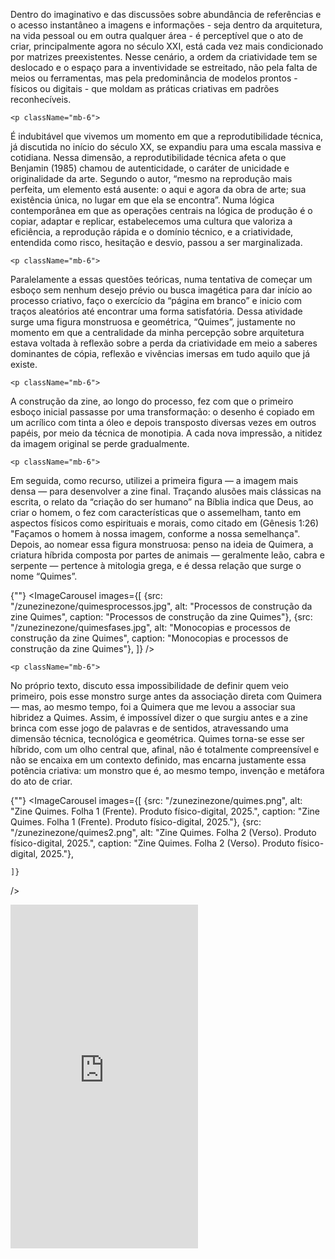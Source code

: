 
<div className="space-y-8">
  <div className="prose prose-lg max-w-none">
    <p className="mb-6">
Dentro do imaginativo e das discussões sobre abundância de referências e o acesso instantâneo a imagens e informações - seja dentro da arquitetura, na vida pessoal ou em outra qualquer área - é perceptível que o ato de criar, principalmente agora no século XXI, está cada vez mais condicionado por matrizes preexistentes. Nesse cenário, a ordem da criatividade tem se deslocado e o espaço para a inventividade se estreitado, não pela falta de meios ou ferramentas, mas pela predominância de modelos prontos - físicos ou digitais - que moldam as práticas criativas em padrões reconhecíveis.
</p>

    <p className="mb-6">
É indubitável que vivemos um momento em que a reprodutibilidade técnica, já discutida no início do século XX, se expandiu para uma escala massiva e cotidiana. Nessa dimensão, a reprodutibilidade técnica afeta o que Benjamin (1985) chamou de autenticidade, o caráter de unicidade e originalidade da arte. Segundo o autor, “mesmo na reprodução mais perfeita, um elemento está ausente: o aqui e agora da obra de arte; sua existência única, no lugar em que ela se encontra”. Numa lógica contemporânea em que as operações centrais na lógica de produção é o copiar, adaptar e replicar, estabelecemos uma cultura que valoriza a eficiência, a reprodução rápida e o domínio técnico, e a criatividade, entendida como risco, hesitação e desvio, passou a ser marginalizada.
</p>

    <p className="mb-6">
Paralelamente a essas questões teóricas, numa tentativa de começar um esboço sem nenhum desejo prévio ou busca imagética para dar início ao processo criativo, faço o exercício da “página em branco” e inicio com traços aleatórios até encontrar uma forma satisfatória. Dessa atividade surge uma figura monstruosa e geométrica, “Quimes”, justamente no momento em que a centralidade da minha percepção sobre arquitetura estava voltada à reflexão sobre a perda da criatividade em meio a saberes dominantes de cópia, reflexão e vivências imersas em tudo aquilo que já existe. 
</p>

    <p className="mb-6">
A construção da zine, ao longo do processo, fez com que o primeiro esboço inicial passasse por uma transformação: o desenho é copiado em um acrílico com tinta a óleo e depois transposto diversas vezes em outros papéis, por meio da técnica de monotipia. A cada nova impressão, a nitidez da imagem original se perde gradualmente.
</p>

    <p className="mb-6">
Em seguida, como recurso, utilizei a primeira figura — a imagem mais densa — para desenvolver a zine final. Traçando alusões mais clássicas na escrita, o relato da “criação do ser humano” na Bíblia indica que Deus, ao criar o homem, o fez com características que o assemelham, tanto em aspectos físicos como espirituais e morais, como citado em  (Gênesis 1:26) "Façamos o homem à nossa imagem, conforme a nossa semelhança". Depois, ao nomear essa figura monstruosa: penso na ideia de Quimera, a criatura híbrida composta por partes de animais — geralmente leão, cabra e serpente — pertence à mitologia grega, e é dessa relação que surge o nome “Quimes”.
</p>
  </div>


 {""}
  <ImageCarousel
    images={[
        {src: "/zunezinezone/quimesprocessos.jpg", alt: "Processos de construção da zine Quimes", caption: "Processos de construção da zine Quimes"},
        {src: "/zunezinezone/quimesfases.jpg", alt: "Monocopias e processos de construção da zine Quimes", caption: "Monocopias e processos de construção da zine Quimes"},
    ]}
  />


</div>


<div className="space-y-8">
  <div className="prose prose-lg max-w-none">

    <p className="mb-6">
No próprio texto, discuto essa impossibilidade de definir quem veio primeiro, pois esse monstro surge antes da associação direta com Quimera — mas, ao mesmo tempo, foi a Quimera que me levou a associar sua hibridez a Quimes. Assim, é impossível dizer o que surgiu antes e a zine brinca com esse jogo de palavras e de sentidos, atravessando uma dimensão técnica, tecnológica e geométrica. Quimes torna-se esse ser híbrido, com um olho central que, afinal, não é totalmente compreensível e não se encaixa em um contexto definido, mas encarna justamente essa potência criativa: um monstro que é, ao mesmo tempo, invenção e metáfora do ato de criar.
</p>  </div>

 {""}
  <ImageCarousel
    images={[
        {src: "/zunezinezone/quimes.png", alt: "Zine Quimes. Folha 1 (Frente). Produto físico-digital, 2025.", caption: "Zine Quimes. Folha 1 (Frente). Produto físico-digital, 2025."},
        {src: "/zunezinezone/quimes2.png", alt: "Zine Quimes. Folha 2 (Verso). Produto físico-digital, 2025.", caption: "Zine Quimes. Folha 2 (Verso). Produto físico-digital, 2025."},

    ]}
  />

  <iframe className="w-full" height="550" src="https://www.youtube.com/embed/mj2wgMOnh8U?si=ne72FhcFhipinqrS" title="YouTube video player" frameborder="0" allow="accelerometer; autoplay; clipboard-write; encrypted-media; gyroscope; picture-in-picture; web-share" referrerpolicy="strict-origin-when-cross-origin" allowfullscreen></iframe>

</div>
